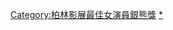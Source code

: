 {{Navbox 
|name = 柏林影展最佳女演員銀熊獎
|title = [[柏林影展]][[最佳女演員銀熊獎]]
|bodyclass = hlist
|state = {{{state<includeonly>|collapsed</includeonly>}}}

|group1 = 1956年–1979年
|list1 =
* {{Flagicon|Italy}} [[埃尔莎·马丁内利]] (1956)
* {{Flagicon|UK}} [[伊冯娜·米切尔]] (1957)
* {{Flagicon|Italy}} [[安娜·马尼亚尼]] (1958)
* {{Flagicon|USA}} [[莎莉·麥克琳]] (1959)
* {{Flagicon|France}} [[朱丽叶·迈尼埃尔]] (1960)
* {{Flagicon|Denmark}}{{Flagicon|France}} [[安娜·卡里娜]] (1961)
* {{Flagicon|USA}} [[丽塔·加姆]] / {{Flagicon|Sweden}} [[维韦卡·林德福什]] (1962)
* {{Flagicon|Sweden}} [[碧比·安德松]] (1963)
* {{Flagicon|Japan}} [[左幸子]] (1964)
* {{Flagicon|India}} [[玛杜尔·贾弗里]] (1965)
* {{Flagicon|USA}} [[洛拉·奥尔布赖特]] (1966)
* {{Flagicon|UK}} [[伊蒂絲·埃文斯]] (1967)
* {{Flagicon|France}} [[斯特凡娜·奥德朗]] (1968)
* {{Flagicon|France}} [[茜蒙·仙諾]] / {{Flagicon|USA}} [[莎莉·麥克琳]] (1971)
* {{Flagicon|USA}} [[伊丽莎白·泰勒|伊莉莎白·泰勒]] (1972)
* {{Flagicon|Japan}} [[田中絹代]] (1975)
* {{Flagicon|Poland}} [[雅德维加·巴兰斯卡]] (1976)
* {{Flagicon|USA}} [[莉莉·湯姆琳]] (1977)
* {{Flagicon|USA}} [[吉娜·羅蘭茲]] (1978)
* {{Flagicon|West Germany}} [[漢娜·許古拉]] (1979)

|group2 = 1980年–1999年
|list2 =
* {{Flagicon|East Germany}} [[雷娜特·克勒斯纳]] (1980)
* {{Flagicon|Poland}} [[芭芭拉·格拉博夫斯卡]] (1981)
* {{Flagicon|East Germany}} [[卡特琳·萨斯]] (1982)
* {{Flagicon|Soviet Union}} {{link-en|叶夫根尼娅·格卢申科|Yevgeniya Glushenko}} (1983)
* {{Flagicon|Soviet Union}} {{link-en|茵娜·丘里科娃|Inna Churikova}} / {{Flagicon|Italy}} [[莫妮卡·维蒂]] (1984)
* {{Flagicon|Australia}} [[乔·肯尼迪 (演员)|乔·肯尼迪]] (1985)
* {{Flagicon|France}} [[夏洛特·瓦朗德雷]] / {{Flagicon|Brazil}} [[马塞利娅·卡尔塔绍]] (1986)
* {{Flagicon|Brazil}} [[安娜·比阿特丽斯·诺盖拉]] (1987)
* {{Flagicon|USA}} [[荷莉·亨特|荷莉·杭特]] (1988)
* {{Flagicon|France}} [[伊莎贝尔·阿佳妮|伊莎貝·艾珍妮]] (1989)
* {{Flagicon|Spain}} [[维多利亚·阿布利尔]] (1991)
* {{Flagicon|British Hong Kong}} [[張曼玉]] (1992)
* {{Flagicon|USA}} [[蜜雪兒·菲佛]] (1993)
* {{Flagicon|UK}} [[克丽西·罗克]] (1994)
* {{Flagicon|British Hong Kong}} [[蕭芳芳]] (1995)
* {{Flagicon|France}} [[阿努克·格兰贝格]] (1996)
* {{Flagicon|France}} [[茱麗葉·畢諾許]] (1997)
* {{Flagicon|Brazil}} [[費爾蘭德·蒙特納哥]] (1998)
* {{Flagicon|Germany}} [[尤利亚妮·克勒]] / {{Flagicon|Germany}} [[玛丽亚·施拉德尔]] (1999)

|group3 = 2000年–2020年
|list3 =
* {{Flagicon|Germany}} [[比比安娜·贝格劳]] / {{Flagicon|Germany}} [[纳迪娅·乌尔]] (2000)
* {{Flagicon|New Zealand}} [[克丽·福克斯]] (2001)
* {{Flagicon|USA}} [[荷莉·貝瑞]] (2002)
* {{Flagicon|Australia}}{{Flagicon|USA}} [[妮可·基嫚]] / {{Flagicon|USA}} [[梅麗·史翠普|梅莉·史翠普]] / {{Flagicon|USA}} [[茱莉安·摩爾]] (2003)
* {{Flagicon|South Africa}} [[查理兹·塞隆|莎莉·賽隆]] / {{Flagicon|Colombia}} [[凯特琳娜·桑迪诺·莫雷诺|卡塔利娜·桑迪諾·莫雷諾]] (2004)
* {{Flagicon|Germany}} [[尤莉亞·嫣琪]] (2005)
* {{Flagicon|Germany}} [[桑德拉·惠勒]] (2006)
* {{Flagicon|Germany}} [[妮娜·霍斯]] (2007)
* {{Flagicon|UK}} [[莎莉·霍金斯]] (2008)
* {{Flagicon|Austria}} [[比吉特·米尼希迈尔]] (2009)
* {{Flagicon|Japan}} [[寺岛忍]] (2010)
* {{Flagicon|Iran}} [[薩瑞·巴亞特]] / {{Flagicon|Iran}} [[萨里娜·法尔哈迪]] / {{Flagicon|Iran}} [[蕾拉·哈塔米]] / {{Flagicon|Iran}} {{link-fa|奇米亞·侯賽尼|کیمیا حسینی}} (2011)
* {{Flagicon|Democratic Republic of the Congo}} {{link-en|拉切尔·姆万扎|Rachel Mwanza}} (2012)
* {{Flagicon|Chile}} [[保利娜·加西亚]] (2013)
* {{Flagicon|Japan}} [[黑木華]] (2014)
* {{Flagicon|UK}} [[夏綠蒂·蘭普琳]] (2015)
* {{Flagicon|Denmark}} [[崔娜·蒂虹]] (2016)
* {{Flagicon|South Korea}} [[金敏喜|金珉禧]] (2017)
* {{Flagicon|Paraguay}} [[安娜·布伦]] (2018)
* {{Flagicon|China}} [[咏梅]] (2019)
* {{flagicon|GER}} [[葆拉·贝尔]] (2020)

|list4style = background: #ddf;<!--per 'below' section--> padding:0.5em 0.2em 0.3em; line-height: 1.3em;
|list4 = 註：2021年開始改頒發不分性別的[[最佳主角銀熊獎]]與[[最佳配角銀熊獎]]。
}}<includeonly>[[Category:柏林影展最佳女演員銀熊獎]]</includeonly><noinclude>
{{collapsible option}}
[[Category:柏林影展最佳女演員銀熊獎|*]]
</noinclude>